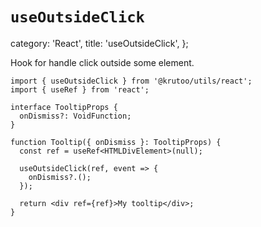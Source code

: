 # `useOutsideClick`

  category: 'React',
  title: 'useOutsideClick',
};

Hook for handle click outside some element.

```tsx
import { useOutsideClick } from '@krutoo/utils/react';
import { useRef } from 'react';

interface TooltipProps {
  onDismiss?: VoidFunction;
}

function Tooltip({ onDismiss }: TooltipProps) {
  const ref = useRef<HTMLDivElement>(null);

  useOutsideClick(ref, event => {
    onDismiss?.();
  });

  return <div ref={ref}>My tooltip</div>;
}
```
